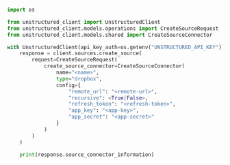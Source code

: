```python Python SDK
import os

from unstructured_client import UnstructuredClient
from unstructured_client.models.operations import CreateSourceRequest
from unstructured_client.models.shared import CreateSourceConnector

with UnstructuredClient(api_key_auth=os.getenv("UNSTRUCTURED_API_KEY")) as client:
    response = client.sources.create_source(
        request=CreateSourceRequest(
            create_source_connector=CreateSourceConnector(
                name="<name>",
                type="dropbox",
                config={
                    "remote_url": "<remote-url>",
                    "recursive": <True|False>,
                    "refresh_token": "<refresh-token>",
                    "app_key": "<app-key>",
                    "app_secret": "<app-secret>"
                }
            )
        )
    )

    print(response.source_connector_information)
```